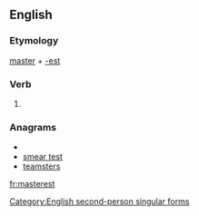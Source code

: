 ==English==

===Etymology===
[[master]] + [[-est]]

===Verb===
{{infl|en|verb form}}

# {{archaic}} {{form of|Second-person singular simple present form|master}}

===Anagrams===
* {{alphagram|aeemrsstt}}
* [[smear test#English|smear test]]
* [[teamsters#English|teamsters]]

[[Category:English second-person singular forms]]

[[fr:masterest]]